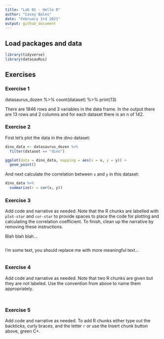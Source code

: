 ```yaml
---
title: "Lab 01 - Hello R"
author: "Casey Bales"
date: "February 3rd 2021"
output: github_document
---
```


## Load packages and data

```r
library(tidyverse) 
library(datasauRus)
```

## Exercises

### Exercise 1

datasaurus_dozen %>%
  count(dataset) %>%
  print(13)


There are 1846 rows and 3 variables in the data frame. In the output there are 13 rows and 2 columns and for each dataset there is an n of 142.

### Exercise 2


First let's plot the data in the dino dataset:

```r
dino_data <- datasaurus_dozen %>%
  filter(dataset == "dino")

ggplot(data = dino_data, mapping = aes(x = x, y = y)) +
  geom_point()
```

And next calculate the correlation between `x` and `y` in this dataset:

```r
dino_data %>%
  summarize(r = cor(x, y))
```

### Exercise 3

Add code and narrative as needed.
Note that the R chunks are labelled with `plot-star` and `cor-star` to provide spaces to place the code for plotting and calculating the correlation coefficient.
To finish, clean up the narrative by removing these instructions.

Blah blah blah...

```r

```

I'm some text, you should replace me with more meaningful text...

```r

```

### Exercise 4

Add code and narrative as needed.
Note that two R chunks are given but they are not labeled.
Use the convention from above to name them appropriately.

```r

```

```r

```

### Exercise 5

Add code and narrative as needed.
To add R chunks either type out the backticks, curly braces, and the letter `r` or use the Insert chunk button above, green C+.
